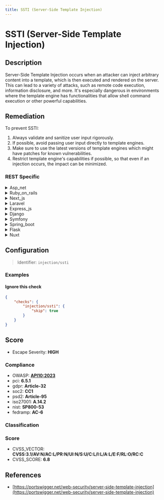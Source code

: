 ```yaml
---
title: SSTI (Server-Side Template Injection)
---
```


# SSTI (Server-Side Template Injection)

## Description

Server-Side Template Injection occurs when an attacker can inject arbitrary content into a template, which is then executed and rendered on the server. This can lead to a variety of attacks, such as remote code execution, information disclosure, and more.
It's especially dangerous in environments where the template engine has functionalities that allow shell command execution or other powerful capabilities.


## Remediation

To prevent SSTI:

1. Always validate and sanitize user input rigorously.
2. If possible, avoid passing user input directly to template engines.
3. Make sure to use the latest versions of template engines which might have patches for known vulnerabilities.
4. Restrict template engine's capabilities if possible, so that even if an injection occurs, the impact can be minimized.



### REST Specific

<details>
    <summary>Asp_net</summary>

To mitigate Server-Side Template Injection in ASP.NET, ensure that user input is strictly validated and sanitized before being passed to the template engine. Employ context-specific escaping and adhere to the principle of least privilege by restricting template engine permissions. Additionally, update to the latest version of the template engine and ASP.NET framework to benefit from security patches.

</details>

<details>
    <summary>Ruby_on_rails</summary>

In Ruby on Rails, ensure that user input is sanitized before being passed to the template engine. Use Rails' built-in escaping mechanisms to prevent the injection of malicious content. Additionally, configure the template engine to disable potentially dangerous features and adhere to the principle of least privilege, granting minimal permissions necessary for templates to function.

</details>

<details>
    <summary>Next_js</summary>

To mitigate Server-Side Template Injection in Next.js, ensure user input is properly sanitized and validated before being passed to template engines. Employ context-aware escaping and adhere to the principle of least privilege by restricting template engine permissions. Regularly update Next.js and its dependencies to incorporate security patches.

</details>

<details>
    <summary>Laravel</summary>

In Laravel, always ensure that user input is sanitized before being passed to the template engine. Use Laravel's built-in escaping functions, such as '{{ }}' for output, and avoid using '{!! !!}' which does not escape content. Additionally, adhere to the principle of least privilege by restricting template engine permissions and capabilities.

</details>

<details>
    <summary>Express_js</summary>

To mitigate Server-Side Template Injection in Express.js, ensure that user input is properly sanitized and validated before being passed to the template engine. Use context-aware escaping and adhere to the principle of least privilege by restricting template engine permissions. Additionally, avoid using eval() or allowing the execution of arbitrary code within templates. Keep the template engine and its dependencies up-to-date with the latest security patches.

</details>

<details>
    <summary>Django</summary>

In Django, ensure that you are using the latest version of the framework, as it includes built-in protections against SSTI. Always escape user input using Django's template system, which by default escapes variables unless explicitly told not to. Avoid using the 'safe' filter or marking content as 'mark_safe' unless absolutely necessary and you're sure about the safety of the content. Additionally, never allow user input to control the names of template tags or filters.

</details>

<details>
    <summary>Symfony</summary>

In Symfony, ensure that user input is never directly passed into the template engine. Use the 'escape' function to sanitize output, adhere to the principle of least privilege when configuring template permissions, and employ a Content Security Policy (CSP) to mitigate the risk of XSS attacks. Additionally, regularly update the Symfony framework and its dependencies to incorporate security patches.

</details>

<details>
    <summary>Spring_boot</summary>

In Spring Boot applications, to prevent Server-Side Template Injection, ensure that user input is never directly passed into template engines. Always sanitize and validate all user inputs. Use context-aware escaping and adhere to the principle of least privilege when configuring template engine permissions. Additionally, keep all dependencies, including the template engine, up to date with the latest security patches.

</details>

<details>
    <summary>Flask</summary>

To mitigate Server-Side Template Injection in Flask, ensure that user input is properly sanitized before being passed to the template engine. Use the Jinja2 sandboxed environment to restrict the template's capabilities, and avoid using functions like 'from_string' that compile templates from user inputs. Additionally, always keep the Jinja2 library up-to-date with the latest security patches.

</details>

<details>
    <summary>Nuxt</summary>

To mitigate Server-Side Template Injection in Nuxt.js, ensure that user input is properly sanitized and validated before being passed to the template engine. Utilize built-in escaping mechanisms to prevent the injection of malicious code. Additionally, adhere to the principle of least privilege by restricting template engine permissions and avoid using dangerous functions that can execute system-level commands. Keep Nuxt.js and its dependencies up to date to benefit from the latest security patches.

</details>

## Configuration

> Identifier: `injection/ssti`



### Examples



#### Ignore this check

```json
{
    "checks": {
        "injection/ssti": {
            "skip": true
        }
    }
}
```




## Score

- Escape Severity: **<span className="high-severity">HIGH</span>**

### Compliance

- OWASP: **[API10:2023](https://github.com/OWASP/API-Security/blob/master/editions/2023/en/0xaa-unsafe-consumption-of-apis.md)**
- pci: **6.5.1**
- gdpr: **Article-32**
- soc2: **CC1**
- psd2: **Article-95**
- iso27001: **A.14.2**
- nist: **SP800-53**
- fedramp: **AC-6**

### Classification






### Score

- CVSS_VECTOR: **CVSS:3.1/AV:N/AC:L/PR:N/UI:N/S:U/C:L/I:L/A:L/E:F/RL:O/RC:C**
- CVSS_SCORE: **6.8**

## References

- [https://portswigger.net/web-security/server-side-template-injection](https://portswigger.net/web-security/server-side-template-injection)
  